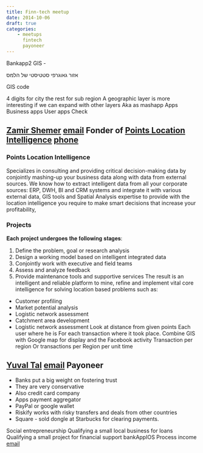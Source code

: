```yaml
---
title: Finn-tech meetup
date: 2014-10-06
draft: true
categories: 
    - meetups
      fintech
      payoneer
---
```


Bankapp2 
GIS -  

אזור גאוגרפי סטטיסטי של הלמס  

GIS code 

4 digits for city the rest for sub region 
A geographic layer is more interesting if we can expand with other layers 
Aka as mashapp 
Apps 
Business apps 
User apps 
Check  


## [Zamir Shemer](https://www.linkedin.com/in/zamirshemerlocationintelligence/?originalSubdomain=il) [email](Zamir@point.co.il)  Fonder of [Points Location Intelligence](https://points.co.il/en/points-location-intelligence/) [phone](0544432572)
###  Points Location Intelligence 
Specializes in consulting and providing critical decision-making data by conjointly mashing-up your business data along with data from external sources.
We know how to extract intelligent data from all your corporate sources: ERP, DWH, BI and CRM systems and integrate it with various external data, GIS tools and Spatial Analysis expertise to provide with the location intelligence you require to make smart decisions that increase your profitability,

### Projects 

𝐄𝐚𝐜𝐡 𝐩𝐫𝐨𝐣𝐞𝐜𝐭 𝐮𝐧𝐝𝐞𝐫𝐠𝐨𝐞𝐬 𝐭𝐡𝐞 𝐟𝐨𝐥𝐥𝐨𝐰𝐢𝐧𝐠 𝐬𝐭𝐚𝐠𝐞𝐬:

1. Define the problem, goal or research analysis 
2. Design a working model based on intelligent integrated data 
3. Conjointly work with executive and field teams 
4. Assess and analyze feedback
5. Provide maintenance tools and supportive services
The result is an intelligent and reliable platform to mine, refine and implement vital core intelligence for solving location based problems such as:
- Customer profiling 
- Market potential analysis 
- Logistic network assessment 
- Catchment area development 
- Logistic network assessment 
Look at distance from given points 
Each user where he is 
For each transaction where it took place. 
Combine GIS with Google map for display and the Facebook activity 
Transaction per region 
Or transactions per Region per unit time 

## [Yuval Tal](https://www.linkedin.com/in/yuvaltal/?originalSubdomain=il) [email](mailto:Yuval@paioneer.com) Payoneer
- Banks put a big weight on fostering trust
- They are very conservative
- Also credit card company
- Apps payment aggregator  
- PayPal or google wallet 
- Riskify works with risky transfers and deals from other countries 
- Square - sold dongle at Starbucks for clearing payments. 

Social entrepreneurship 
Qualifying a small local business for loans  
Qualifying a small project for financial support 
bankAppIOS 
Process income  
[email](mailto:Eitan.sp87@gmail.com)